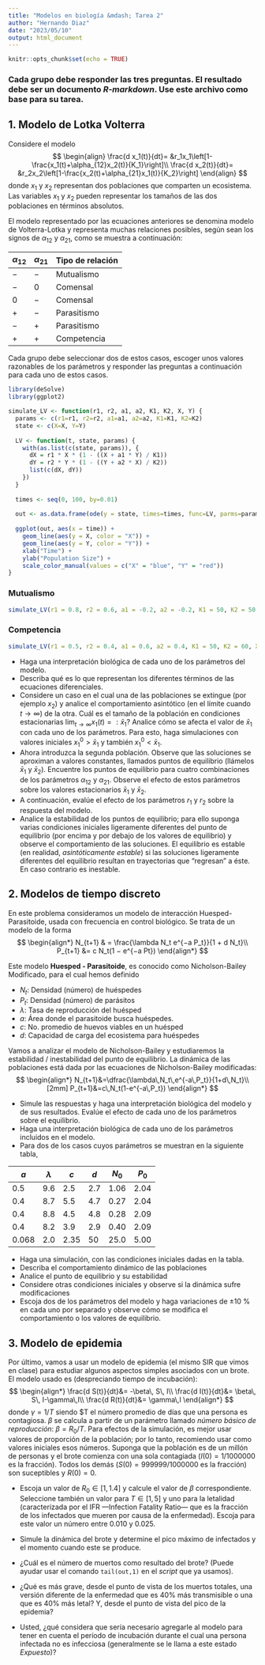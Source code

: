 ```yaml
---
title: "Modelos en biología &mdash; Tarea 2"
author: "Hernando Diaz"
date: "2023/05/10"
output: html_document
---
```


```r
knitr::opts_chunk$set(echo = TRUE)
```

### Cada grupo debe responder las tres preguntas. El resultado debe ser un documento *R-markdown*. Use este archivo como base para su tarea.

## 1. Modelo de Lotka Volterra

Considere el modelo 
$$
\begin{align}
	  \frac{d x_1(t)}{dt}= &r_1x_1\left[1-\frac{x_1(t)+\alpha_{12}x_2(t)}{K_1}\right]\\
	  \frac{d x_2(t)}{dt}= &r_2x_2\left[1-\frac{x_2(t)+\alpha_{21}x_1(t)}{K_2}\right]
\end{align}
$$
donde $x_1$ y $x_2$ representan dos poblaciones que comparten un ecosistema. Las variables $x_1$ y $x_2$ pueden representar los tamaños de las dos poblaciones en términos absolutos. 

El modelo representado por las ecuaciones anteriores se denomina modelo de Volterra-Lotka y representa muchas relaciones posibles, según sean los signos de $\alpha_{12}$ y $\alpha_{21}$, como se muestra a continuación:

| $\alpha_{12}$ | $\alpha_{21}$ | Tipo de relación         |
|---------------|---------------|--------------------------|
| $-$           | $-$           | Mutualismo               |
| $-$           | $0$           | Comensal                 |
| $0$           | $-$           | Comensal                 |
| $+$           | $-$           | Parasitismo              |
| $-$           | $+$           | Parasitismo              |
| $+$           | $+$           | Competencia              |

Cada grupo debe seleccionar dos de estos casos, escoger unos valores razonables de los parámetros  y responder las preguntas a continuación para cada uno de estos casos.

```r

library(deSolve)
library(ggplot2)

simulate_LV <- function(r1, r2, a1, a2, K1, K2, X, Y) {
  params <- c(r1=r1, r2=r2, a1=a1, a2=a2, K1=K1, K2=K2)
  state <- c(X=X, Y=Y)
  
  LV <- function(t, state, params) {
    with(as.list(c(state, params)), {
      dX = r1 * X * (1 - ((X + a1 * Y) / K1))
      dY = r2 * Y * (1 - ((Y + a2 * X) / K2))
      list(c(dX, dY))
    })
  }
  
  times <- seq(0, 100, by=0.01)
  
  out <- as.data.frame(ode(y = state, times=times, func=LV, parms=params))
  
  ggplot(out, aes(x = time)) +
    geom_line(aes(y = X, color = "X")) +
    geom_line(aes(y = Y, color = "Y")) +
    xlab("Time") +
    ylab("Population Size") +
    scale_color_manual(values = c("X" = "blue", "Y" = "red"))
}

```

### Mutualismo

``` r

simulate_LV(r1 = 0.8, r2 = 0.6, a1 = -0.2, a2 = -0.2, K1 = 50, K2 = 50, X = 70, Y = 25)

```
### Competencia

``` r

simulate_LV(r1 = 0.5, r2 = 0.4, a1 = 0.6, a2 = 0.4, K1 = 50, K2 = 60, X = 50, Y = 30)

```

* Haga una interpretación biológica de cada uno de los parámetros del modelo.
* Describa qué es lo que representan los diferentes términos de las ecuaciones diferenciales.
* Considere un caso en el cual una de las poblaciones se extingue (por ejemplo $x_2$) y analice el comportamiento asintótico (en el límite cuando $t\to \infty$) de la otra. Cuál es el tamaño de la población en condiciones estacionarias $\lim_{t\to\infty} x_1(t)=:\bar{x}_1$? Analice cómo se afecta el valor de $\bar{x}_1$ con cada uno de los parámetros. Para esto, haga simulaciones con valores iniciales $x_1^0>\bar{x}_1$ y también $x_1^0<\bar{x}_1$. 
* Ahora introduzca la segunda población. Observe que las soluciones se aproximan a valores constantes, llamados puntos de equilibrio (llámelos $\bar{x}_1$ y $\bar{x}_2$). Encuentre los puntos de equilibrio para cuatro combinaciones de los parámetros  $\alpha_{12}$ y $\alpha_{21}$. Observe el efecto de estos parámetros sobre los valores estacionarios $\bar{x}_1$ y $\bar{x}_2$.
* A continuación, evalúe el efecto de los parámetros $r_1$ y $r_2$ sobre la respuesta del modelo.
*  Analice la estabilidad de los puntos de equilibrio; para ello suponga varias condiciones iniciales ligeramente diferentes del punto de equilibrio (por encima y por debajo de los valores de equilibrio) y observe el comportamiento de las soluciones. El equilibrio es estable (en realidad, *asintóticamente estable*) si las soluciones ligeramente diferentes del equilibrio resultan en trayectorias que "regresan" a éste. En caso contrario es inestable.


## 2. Modelos de tiempo discreto

En este problema consideramos un modelo de interacción Huesped-Parasitoide, usada con frecuencia en control biológico. Se trata de un modelo de la forma
$$
\begin{align*}
N_{t+1} & = \frac{\lambda N_t e^{−a P_t}}{1 + d N_t}\\
P_{t+1} &= c N_t(1 − e^{−a Pt})
\end{align*}
$$

Este modelo **Huesped - Parasitoide**, es conocido como Nicholson-Bailey Modificado, para el cual hemos definido

- $N_t$: Densidad (número) de huéspedes
- $P_t$: Densidad (número) de parásitos
- $\lambda$: Tasa de reproducción del huésped
- $a$: Área donde el parasitoide busca huéspedes.
- $c$: No. promedio de huevos viables en un huésped
- $d$: Capacidad de carga del ecosistema para huéspedes

Vamos a analizar el modelo de Nicholson-Bailey y estudiaremos  la estabilidad / inestabilidad del punto de equilibrio. La dinámica de las poblaciones está dada por las ecuaciones de Nicholson-Bailey modificadas:
$$
\begin{align*}
N_{t+1}&=\dfrac{\lambda\,N_t\,e^{-a\,P_t}}{1+d\,N_t}\\[2mm]
P_{t+1}&=c\,N_t(1-e^{-a\,P_t})
\end{align*}
$$


* Simule las respuestas y haga una interpretación biológica del modelo y de sus resultados. Evalúe el efecto de cada uno de los parámetros sobre el equilibrio.
* Haga una interpretación biológica de cada uno de los parámetros incluidos en el modelo.
* Para dos de los casos cuyos parámetros se muestran en la siguiente tabla,

|$a$|$\lambda$|$c$|$d$|$N_0$|$P_0$|
|-----|----|----|----|----|----|
|0.5|9.6|2.5|2.7|1.06|2.04|
|0.4|8.7|5.5|4.7|0.27|2.04|
|0.4|8.8|4.5|4.8|0.28|2.09|
|0.4|8.2|3.9|2.9|0.40|2.09|
|0.068|2.0|2.35|50|25.0|5.00|

- Haga una simulación, con las condiciones iniciales dadas en la tabla.
- Describa el comportamiento dinámico de las poblaciones
- Analice el punto de equilibrio y su estabilidad
- Considere otras condiciones iniciales y observe si la dinámica sufre modificaciones
- Escoja dos de los parámetros del modelo y haga variaciones de $\pm 10$ % en cada uno por separado y observe cómo se modifica el comportamiento o los valores de equilibrio.

## 3. Modelo de epidemia

Por último, vamos a usar un modelo de epidemia (el mismo SIR que vimos en clase) para estudiar algunos aspectos simples asociados con un brote. El modelo usado es (despreciando tiempo de incubación):
$$
\begin{align*}
	  \frac{d S(t)}{dt}&= -\beta\, S\, I\\
	  \frac{d I(t)}{dt}&= \beta\, S\, I-\gamma\,I\\
	  \frac{d R(t)}{dt}&= \gamma\,I
\end{align*}
$$
donde $\gamma=1/T$ siendo $T el número promedio de días que una persona es contagiosa. $\beta$ se calcula a partir de un parámetro llamado *número básico de reproducción*:
$\beta = R_0/T$. Para efectos de la simulación, es mejor usar valores de proporción de la población; por lo tanto, recomiendo usar como valores iniciales esos números. Suponga que la población es de un millón de personas y el brote comienza con una sola contagiada ($I(0) = 1/1000000$ es la fracción). Todos los demás ($S(0) = 999999/1000000$ es la fracción) son suceptibles y $R(0)=0$.

* Escoja un valor de $R_0\in [1,1.4]$ y calcule el valor de $\beta$ correspondiente. Seleccione también un valor para $T\in[1,5]$ y uno para la letalidad (caracterizada por el IFR ---Infection Fatality Ratio--- que es la fracción de los infectados que mueren por causa de la enfermedad). Escoja para este valor un número entre 0.010 y 0.025.

* Simule la dinámica del brote y determine el pico máximo de infectados y el momento cuando este se produce.
* ¿Cuál es el número de muertos como resultado del brote? (Puede ayudar usar el comando `tail(out,1)` en el *script* que ya usamos).
* ¿Qué es más grave, desde el punto de vista de los muertos totales, una versión diferente de la enfermedad que es 40% más transmisible o una que es 40% más letal? Y, desde el punto de vista del pico de la epidemia?
* Usted, ¿qué considera que sería necesario agregarle al modelo para tener en cuenta el período de incubación durante el cual una persona infectada no es infecciosa (generalmente se le llama a este estado *Expuesto*)?

